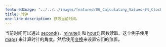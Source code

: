 ---
featuredImage: "../../../images/featured/06_Calculating_Values-04_Clock-thumbnail.png"
title: 时钟
one-line-description: 获取当前时间。
---

当前时间可以通过 <a href="https://p5js.org/reference/#/p5/second" target="_blank">second()</a>、<a href="https://p5js.org/reference/#/p5/minute" target="_blank">minute()</a> 和 <a href="https://p5js.org/reference/#/p5/hour" target="_blank">hour()</a> 函数读取。这个例子使用 <a href="https://p5js.org/reference/#/p5/map" target="_blank">map()</a> 来计算时针的角度。然后使用<a href="https://p5js.org/reference/#group-Transform" target="_blank">变换</a>来设置它们的位置。
